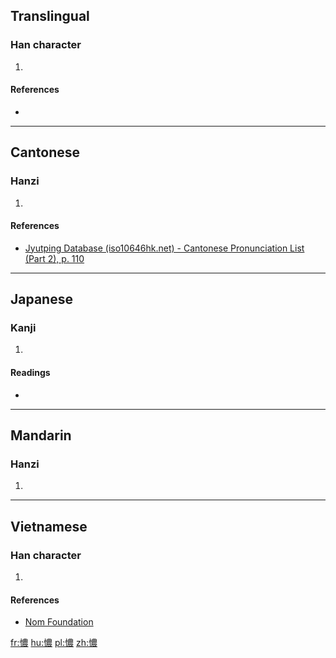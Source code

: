 ==Translingual==

===Han character===
{{Han char|rn=61|rad=心|as=13|sn=16|four=|canj=心廿田女 (PTWV)|ids=⿰[[忄]][[農]]}}

# {{defn|Han|sort=心13}}

====References====
* {{Han ref|kx=0404.420|dkj=11304|dj=0745.060|hdz=42361.010|uh=61B9|ud=25017}}

----

==Cantonese==

===Hanzi===
{{yue-hanzi|jyut=[[nou4]], [[lou4]], [[nou5]], [[lou5]], [[nung4]], [[lung4]]|y=nou4, lou4, nou5, lou5, nung4, lung4}}

# {{defn|lang=yue|sort=心13}}

====References====
*[http://www.iso10646hk.net/jp/document/download.jsp Jyutping Database (iso10646hk.net) - Cantonese Pronunciation List (Part 2), p. 110]

----

==Japanese==

===Kanji===
{{ja-kanji|grade=|rs=心13}}

# {{defn|lang=ja|sort=心13}}

====Readings====
* {{ja-readings|on=[[どう]] (dō), [[ぬ]] (nu), [[にょう]] (nyō), [[のう]] (nō)|kun=[[こころみだれる]] (kokoromidareru), [[なやむ]] (nayamu)}}

----

==Mandarin==

===Hanzi===
{{cmn-hanzi|pin=[[náo]] ([[nao2]])|wg=nao<sup>2</sup>}}

# {{defn|lang=cmn|sort=心13}}

----

==Vietnamese==

===Han character===
{{vi-readings|rs=心13| hanviet = [[lùng]], [[não]], [[nùng]]}}

# {{defn|lang=vi|sort=心13}}

====References====
*[http://nomfoundation.org/common/nom_details.php?codepoint=61b9 Nom Foundation]

[[fr:憹]]
[[hu:憹]]
[[pl:憹]]
[[zh:憹]]
